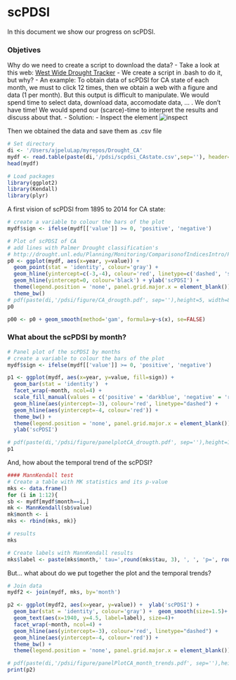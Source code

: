 scPDSI 
========================================================
In this document we show our progress on scPDSI.

### Objetives 
Why do we need to create a script to download the data?
- Take a look at this web: [West Wide Drought Tracker](http://www.wrcc.dri.edu/wwdt/time)
- We create a script in .bash to do it, but why? 
- An example: To obtain data of scPDSI for CA state of each month, we must to click 12 times, then we obtain a web with a figure and data (1 per month). But this output is difficult to manipulate. We would spend time to select data, download data, accomodate data, ... . We don't have time! We would spend our (scarce)-time to interpret the results and discuss about that. 
- Solution:
- Inspect the element ![inspect](figure/inspect.png) 

Then we obtained the data and save them as .csv file 

```r
# Set directory 
di <- '/Users/ajpeluLap/myrepos/Drought_CA'
mydf <- read.table(paste(di,'/pdsi/scpdsi_CAstate.csv',sep=''), header=TRUE) 
head(mydf)
```


```r
# Load packages 
library(ggplot2)
library(Kendall)
library(plyr)
```


A first vision of scPDSI from 1895 to 2014 for CA state: 

```r
# create a variable to colour the bars of the plot 
mydf$sign <- ifelse(mydf[['value']] >= 0, 'positive', 'negative')

# Plot of scPDSI of CA 
# add lines with Palmer Drought classification's
# http://drought.unl.edu/Planning/Monitoring/ComparisonofIndicesIntro/PDSI.aspx
p0 <- ggplot(mydf, aes(x=year, y=value)) + 
  geom_point(stat = 'identity', colour='gray') + 
  geom_hline(yintercept=c(-3,-4), colour='red', linetype=c('dashed', 'solid')) +
  geom_hline(yintercept=0, colour='black') + ylab('scPDSI') +
  theme(legend.position = 'none', panel.grid.major.x = element_blank()) +
  theme_bw() 
# pdf(paste(di,'/pdsi/figure/CA_drougth.pdf', sep=''),height=5, width=8)
p0
```

```r
p00 <- p0 + geom_smooth(method='gam', formula=y~s(x), se=FALSE)
```


### What about the scPDSI by month? 
```r
# Panel plot of the scPDSI by months  
# create a variable to colour the bars of the plot 
mydf$sign <- ifelse(mydf[['value']] >= 0, 'positive', 'negative')

p1 <- ggplot(mydf, aes(x=year, y=value, fill=sign)) + 
  geom_bar(stat = 'identity')  + 
  facet_wrap(~month, ncol=4) + 
  scale_fill_manual(values = c('positive' = 'darkblue', 'negative' = 'red')) + 
  geom_hline(aes(yintercept=-3), colour='red', linetype="dashed") + 
  geom_hline(aes(yintercept=-4, colour='red')) +
  theme_bw() + 
  theme(legend.position = 'none', panel.grid.major.x = element_blank()) + 
  ylab('scPDSI')

# pdf(paste(di,'/pdsi/figure/panelplotCA_drougth.pdf', sep=''),height=10, width=9)
p1 
``` 

And, how about the temporal trend of the scPDSI? 
```r
#### MannKendall test 
# Create a table with MK statistics and its p-value 
mks <- data.frame()
for (i in 1:12){
sb <- mydf[mydf$month==i,]
mk <- MannKendall(sb$value)
mk$month <- i 
mks <- rbind(mks, mk)}

# results 
mks 

# Create labels with MannKendall results 
mks$label <- paste(mks$month,' tau=',round(mks$tau, 3), ', ', 'p=', round(mks$sl,4), sep='')
``` 

But... what about do we put together the plot and the temporal trends?  

```r
# Join data 
mydf2 <- join(mydf, mks, by='month')
```

```r
p2 <- ggplot(mydf2, aes(x=year, y=value)) +  ylab('scPDSI') +
  geom_bar(stat = 'identity', colour='gray') +  geom_smooth(size=1.5)+ 
  geom_text(aes(x=1940, y=4.5, label=label), size=4)+
  facet_wrap(~month, ncol=4) + 
  geom_hline(aes(yintercept=-3), colour='red', linetype="dashed") + 
  geom_hline(aes(yintercept=-4, colour='red')) +
  theme_bw() +
  theme(legend.position = 'none', panel.grid.major.x = element_blank()) 

# pdf(paste(di,'/pdsi/figure/panelPlotCA_month_trends.pdf', sep=''),height=10, width=9)
print(p2)
```
